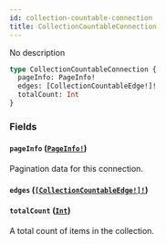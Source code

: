 ```yaml
---
id: collection-countable-connection
title: CollectionCountableConnection
---
```


No description

```graphql
type CollectionCountableConnection {
  pageInfo: PageInfo!
  edges: [CollectionCountableEdge!]!
  totalCount: Int
}
```

### Fields

#### `pageInfo` ([`PageInfo!`](../../../developer/api-reference/objects/page-info))

Pagination data for this connection.

#### `edges` ([`[CollectionCountableEdge!]!`](../../../developer/api-reference/objects/collection-countable-edge))

#### `totalCount` ([`Int`](../../../developer/api-reference/scalars/int))

A total count of items in the collection.
